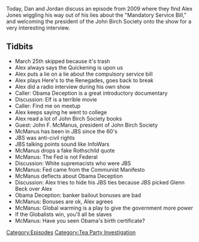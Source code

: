 {{Episode
    | title           = March 26, 2009
    | caption         = [https://knowledgefight.libsyn.com/knowledge-fight-march-26-2009 Listen to this episode on Libsyn]
    | episodeNumber   = 234
    | length          = 01:28:51
    | airDate         = December 3, 2018
    | coverageDate    = March 26, 2009
    | episodeType     = [[:Category:Tea Party Investigation|Tea Party Investigation]]
    | appearance      = [[John F McManus]], [[Glenn Beck]]
    | oocDrop         = I go to the library to pull quotes
    | previousEpisode = [[233: November 28, 2018]]
    | nextEpisode     = [[236: December 4-5, 2018]]
}}

{{Stub}}

Today, Dan and Jordan discuss an episode from 2009 where they find Alex Jones wiggling his way out of his lies about the "Mandatory Service Bill," and welcoming the president of the John Birch Society onto the show for a very interesting interview.

==Tidbits==

*March 25th skipped because it's trash
*Alex always says the Quickening is upon us
*Alex puts a lie on a lie about the compulsory service bill
*Alex plays Here's to the Renegades, goes back to break
*Alex did a radio interview during his own show
*Caller: Obama Deception is a great introductory documentary
*Discussion: Elf is a terrible movie
*Caller: Find me on meetup
*Alex keeps saying he went to college
*Alex read a lot of John Birch Society books
*Guest: John F. McManus, president of John Birch Society
*McManus has been in JBS since the 60's
*JBS was anti-civil rights
*JBS talking points sound like InfoWars
*McManus drops a fake Rothschild quote
*McManus: The Fed is not Federal
*Discussion: White supremacists who were JBS
*McManus: Fed came from the Communist Manifesto
*McManus deflects about Obama Deception
*Discussion: Alex tries to hide his JBS ties because JBS picked Glenn Beck over Alex
*Obama Deception: banker bailout bonuses are bad
*McManus: Bonuses are ok, Alex agrees
*McManus: Global warming is a play to give the government more power
*If the Globalists win, you'll all be slaves
*McManus: Have you seen Obama's birth certificate?

[[Category:Episodes]]
[[Category:Tea Party Investigation]]
